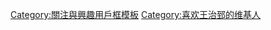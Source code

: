 {{Userbox
  |border-c = white
  |border-s = 1
  |id-c     = red
  |id-s     = 12
  |id-fc    = white
  |info-c   = red
  |info-s   = 10
  |info-fc  = white
  |id       = [[File:Wang ZhiZhi.jpg|35px]]
  |info     = 这个用户喜欢'''[[王治郅|<span style="color: yellow;">大郅</span>]]'''。}}<noinclude>
[[Category:關注與興趣用戶框模板]]
</noinclude><includeonly>
[[Category:喜欢王治郅的维基人]]
</includeonly>